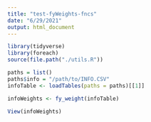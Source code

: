 ```yaml
---
title: "test-fyWeights-fncs"
date: "6/29/2021"
output: html_document
---
```


```r
library(tidyverse)
library(foreach)
source(file.path("./utils.R"))

paths = list()
paths$info = "/path/to/INFO.CSV"
infoTable <- loadTables(paths = paths)[[1]]
```

```r
infoWeights <- fy_weight(infoTable)

View(infoWeights)
```
